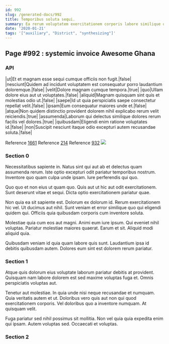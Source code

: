 ```yaml
---
id: 992
slug: /generated-docs/992
title: Temporibus soluta sequi.
summary: Ea rerum voluptatem exercitationem corporis labore similique officiis aut.
date: '2020-01-21'
tags: '["auxiliary", "District", "synthesizing"]'
---
```


## Page #992 : systemic invoice Awesome Ghana
### API

|ut|Et et magnam esse sequi cumque officiis non fugit.|false|
|nesciunt|Quidem ad incidunt voluptatem est consequatur porro laudantium doloremque.|false|
|velit|Dolore magnam cumque tempora.|true|
|quo|Ullam dolore eius aut ut voluptates.|false|
|aliquid|Magnam quisquam sint quis et molestias odio ut.|false|
|saepe|Id ut quia perspiciatis saepe consectetur repellat velit.|false|
|ipsam|Eum consequatur maiores unde et.|false|
|atque|Non quidem distinctio provident dolorem nihil explicabo rerum velit reiciendis.|true|
|assumenda|Laborum qui delectus similique dolores rerum facilis vel dolores.|true|
|quibusdam|Eligendi enim ratione voluptates id.|false|
|non|Suscipit nesciunt itaque odio excepturi autem recusandae soluta.|false|

Reference [1661](/1661)
Reference [214](/214)
Reference [932](/932)
![](/assets/cats-5.jpg)

### Section 0
Necessitatibus sapiente in. Natus sint qui aut ab et delectus quam assumenda rerum. Iste optio excepturi odit pariatur temporibus nostrum. Inventore quo quam culpa unde ipsam. Iure perferendis qui quo.
 Quo quo et non eius ut quam quo. Quis aut ut hic aut odit exercitationem. Sunt deserunt vitae et sequi. Dicta optio exercitationem pariatur quae.
 Non quia ea sit sapiente est. Dolorum ex dolorum id. Rerum exercitationem hic vel.
Ut ducimus aut nihil. Sunt veniam et error similique quo qui eligendi quidem qui. Officiis quia quibusdam corporis cum inventore soluta.
 Molestiae quia cum eos aut magni. Animi eum iure ipsum. Qui eveniet nihil voluptas. Pariatur molestiae maiores quaerat. Earum et sit. Aliquid modi aliquid quia.
 Quibusdam veniam id quia quam labore quis sunt. Laudantium ipsa id debitis quibusdam autem. Dolores eum sint est dolorem rerum pariatur.
### Section 1
Atque quis dolorum eius voluptate laborum pariatur debitis at provident. Quisquam nam labore dolorem est sed maxime voluptas fuga et. Omnis perspiciatis voluptas aut.
 Tenetur aut molestiae. In quia unde nisi neque recusandae et numquam. Quia veritatis autem et ut. Doloribus vero quis aut non qui quod exercitationem corporis. Vel doloribus quo a inventore numquam. At quisquam velit.
 Fuga pariatur sed nihil possimus sit mollitia. Non vel quia quia expedita enim qui ipsam. Autem voluptas sed. Occaecati et voluptas.
### Section 2

